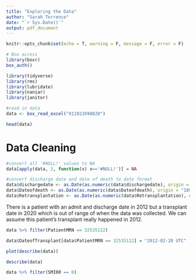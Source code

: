 ```yaml
---
title: "Exploring the Data"
author: "Sarah Torrence"
date: "`r Sys.Date()`"
output: pdf_document
---
```


```r
knitr::opts_chunk$set(echo = T, warning = F, message = F, error = F)

# Box access
library(boxr)
box_auth()

library(tidyverse)
library(rms)
library(lubridate)
library(naniar)
library(janitor)

#read in data
data <- box_read_excel("911922698820")
```

```r
head(data)
```
# Data Cleaning

```r
#convert all '#NULL!' values to NA
data[apply(data, 2, function(x) x=='#NULL!')] = NA

#convert discharge date and date of death to date format
data$dischargedate <- as.Date(as.numeric(data$dischargedate), origin = "1899-12-30")
data$Dateofdeath <- as.Date(as.numeric(data$Dateofdeath), origin = "1899-12-30")
data$Retransplantation <- as.Date(as.numeric(data$Retransplantation), origin = "1899-12-30")
```

There is a patient with an admit and discharge date in 2012 but a transplant date in 2020 which is out of range of when the data was collected. We can assume this patient's transplant really happened in 2012.

```r
data %>% filter(PatientMRN == 32535122)
```
```r
data$DateofTransplant[data$PatientMRN == 32535122] = "2012-02-20 UTC"
```

```r
plot(describe(data))
```




```r
describe(data)
```


```r
data %>% filter(SMI00 == 0)
```

